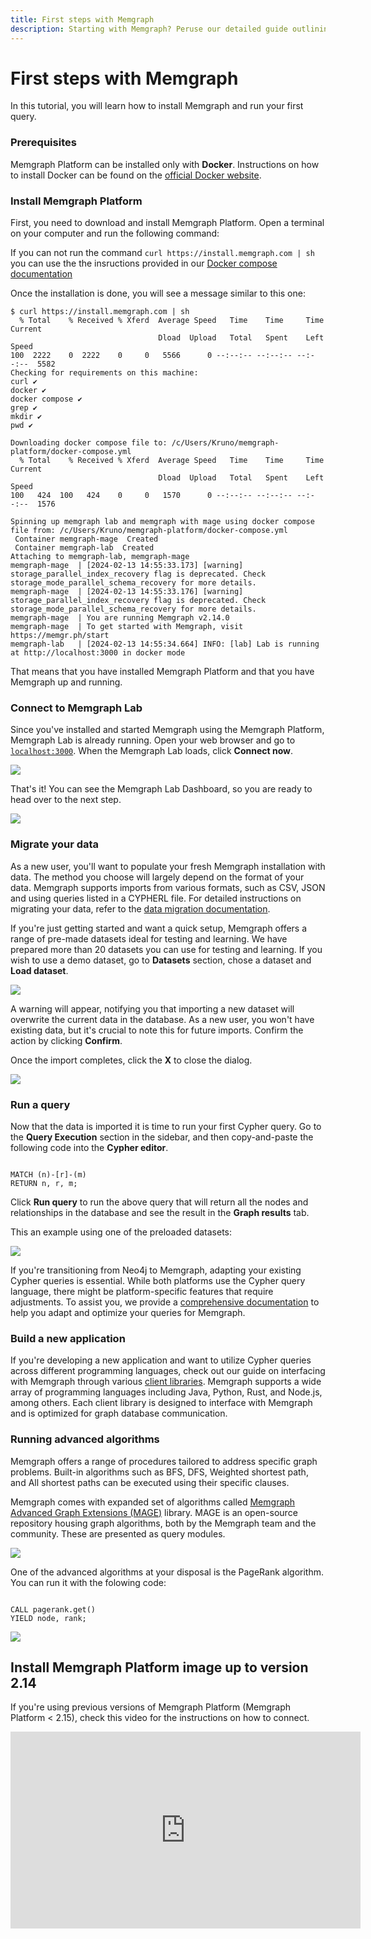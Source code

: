 ```yaml
---
title: First steps with Memgraph
description: Starting with Memgraph? Peruse our detailed guide outlining the first steps towards mastering this graph computing tool.
---
```



# First steps with Memgraph

In this tutorial, you will learn how to install Memgraph and run your first query. 

<Steps>

### Prerequisites 

Memgraph Platform can be installed only with **Docker**. Instructions on how to
install Docker can be found on the [official Docker
website](https://docs.docker.com/get-docker/).


### Install Memgraph Platform

First, you need to download and install Memgraph Platform. Open a terminal on
your computer and run the following command:

<CodeSnippet code="curl https://install.memgraph.com | sh" page="getting-started/first-steps-with-memgraph"/>

<Callout type="info">

If you can not run the command `curl https://install.memgraph.com | sh` you can use the the insructions provided in our [Docker compose documentation](/getting-started/install-memgraph/docker-compose)

</Callout>

Once the installation is done, you will see a message similar to this one:

```
$ curl https://install.memgraph.com | sh
  % Total    % Received % Xferd  Average Speed   Time    Time     Time  Current
                                 Dload  Upload   Total   Spent    Left  Speed
100  2222    0  2222    0     0   5566      0 --:--:-- --:--:-- --:--:--  5582
Checking for requirements on this machine:
curl ✔
docker ✔
docker compose ✔
grep ✔
mkdir ✔
pwd ✔

Downloading docker compose file to: /c/Users/Kruno/memgraph-platform/docker-compose.yml
  % Total    % Received % Xferd  Average Speed   Time    Time     Time  Current
                                 Dload  Upload   Total   Spent    Left  Speed
100   424  100   424    0     0   1570      0 --:--:-- --:--:-- --:--:--  1576

Spinning up memgraph lab and memgraph with mage using docker compose file from: /c/Users/Kruno/memgraph-platform/docker-compose.yml
 Container memgraph-mage  Created
 Container memgraph-lab  Created
Attaching to memgraph-lab, memgraph-mage
memgraph-mage  | [2024-02-13 14:55:33.173] [warning] storage_parallel_index_recovery flag is deprecated. Check storage_mode_parallel_schema_recovery for more details.
memgraph-mage  | [2024-02-13 14:55:33.176] [warning] storage_parallel_index_recovery flag is deprecated. Check storage_mode_parallel_schema_recovery for more details.
memgraph-mage  | You are running Memgraph v2.14.0
memgraph-mage  | To get started with Memgraph, visit https://memgr.ph/start
memgraph-lab   | [2024-02-13 14:55:34.664] INFO: [lab] Lab is running at http://localhost:3000 in docker mode
```

That means that you have installed Memgraph Platform and that you have Memgraph
up and running.



### Connect to Memgraph Lab

Since you've installed and started Memgraph using the Memgraph Platform,
Memgraph Lab is already running. Open your web browser and go to
[`localhost:3000`](http://localhost:3000). When the Memgraph Lab loads, click
**Connect now**.

![](/pages/getting-started/first-steps/connect-to-memgraph-lab.png)

That's it! You can see the Memgraph Lab Dashboard, so you are ready to head over
to the next step.

![](/pages/getting-started/first-steps/memgraph-lab-dashboard.png)

### Migrate your data

As a new user, you'll want to populate your fresh Memgraph installation with
data. The method you choose will largely depend on the format of your data.
Memgraph supports imports from various formats, such as CSV, JSON and using
queries listed in a CYPHERL file. For detailed instructions on migrating your
data, refer to the [data migration documentation](/data-migration).

If you're just getting started and want a quick setup, Memgraph offers a range
of pre-made datasets ideal for testing and learning. We have prepared more than
20 datasets you can use for testing and learning. If you wish to use a demo
dataset, go to **Datasets** section, chose a dataset and **Load dataset**.

![](/pages/getting-started/first-steps/memgraph-lab-datasets.png)

A warning will appear, notifying you that importing a new dataset will overwrite
the current data in the database. As a new user, you won't have existing data,
but it's crucial to note this for future imports. Confirm the action by clicking
**Confirm**.

Once the import completes, click the **X** to close the dialog.

![](/pages/getting-started/first-steps/memgraph-lab-dataset-import.png)


### Run a query

Now that the data is imported it is time to run your first Cypher query. Go to
the  **Query Execution** section in the sidebar, and then copy-and-paste the
following code into the **Cypher editor**.

```cypher

MATCH (n)-[r]-(m)
RETURN n, r, m;

```

Click **Run query** to run the above query that will return all the nodes and
relationships in the database and see the result in the **Graph results** tab.

This an example using one of the preloaded datasets:

![](/pages/getting-started/first-steps/memgraph-lab-first-cypher-query.png)

If you're transitioning from Neo4j to Memgraph, adapting your existing Cypher
queries is essential. While both platforms use the Cypher query language, there
might be platform-specific features that require adjustments. To assist you, we
provide a [comprehensive documentation](/querying) to help you adapt and
optimize your queries for Memgraph.

### Build a new application

If you're developing a new application and want to utilize Cypher queries across
different programming languages, check out our guide on interfacing with
Memgraph through various [client libraries](/client-libraries). Memgraph
supports a wide array of programming languages including Java, Python, Rust, and
Node.js, among others. Each client library is designed to interface with
Memgraph and is optimized for graph database communication.

### Running advanced algorithms

Memgraph offers a range of procedures tailored to address specific graph
problems. Built-in algorithms such as BFS, DFS, Weighted shortest path, and All
shortest paths can be executed using their specific clauses. 

Memgraph comes with expanded set of algorithms called [Memgraph Advanced Graph
Extensions (MAGE)](/advanced-algorithms) library. MAGE is an open-source
repository housing graph algorithms, both by the Memgraph team and the
community. These are presented as query modules. 

![](/pages/getting-started/first-steps/query-modules.png)

One of the advanced algorithms at your disposal is the PageRank algorithm. You
can run it with the folowing code:

```cypher

CALL pagerank.get()
YIELD node, rank;

```

![](/pages/getting-started/first-steps/pagerank-results.png)


</Steps>

## Install Memgraph Platform image up to version 2.14

If you're using previous versions of Memgraph Platform (Memgraph Platform < 2.15), check this video for the instructions on how to connect.


<iframe
  width="560"
  height="315"
  src="https://www.youtube.com/embed/6qYsAMisqQg"
  frameBorder="0"
  allow="autoplay; encrypted-media"
  allowFullScreen
></iframe>
